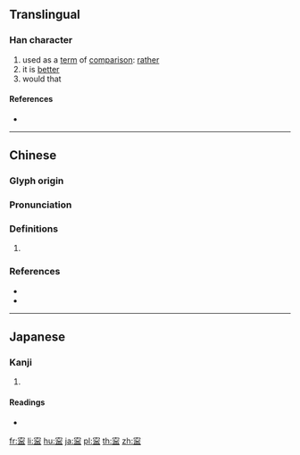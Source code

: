 ==Translingual==

===Han character===
{{Han char|rn=40|rad=宀|as=09|sn=12|four=30107|canj=JPBT|ids=⿳宀心皿}}

# used as a [[term]] of [[comparison]]: [[rather]]
# it is [[better]]
# would that

====References====
* {{Han ref|kx=0289.020|dkj=07232|dj=0572.020|hdz=20944.090|uh=5BCD|ud=23501|bh=D8D1|bd=55505}}

----

==Chinese==
{{zh-forms}}

===Glyph origin===
{{Han etym}}

===Pronunciation===
{{zh-pron
|m=níng,nìng
|c=ning4,ning6
|mn=lîng
|mc=y
|oc=y
|cat=
}}

===Definitions===
{{zh-hanzi}}

# {{rfdef|zh}}

===References===
* {{R:twedu|B00747}}
* {{R:yue:Hanzi}}

----

==Japanese==

===Kanji===
{{ja-kanji|grade=|rs=宀09}}

# {{defn|lang=ja|sort=宀09}}

====Readings====
* {{ja-readings|on=[[ねい]] (nei)|kun=[[むしろ]] (mushiro)}}

[[fr:寍]]
[[li:寍]]
[[hu:寍]]
[[ja:寍]]
[[pl:寍]]
[[th:寍]]
[[zh:寍]]